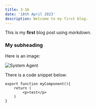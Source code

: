 ```yaml
---
title: 3-16
date: '18th April 2023'
description: Welcome to my first blog.
---
```


This is my **first** blog post using _markdown_.

### My subheading

Here is an image:

![System Agent](/system-agent.svg)

There is a code snippet below:

```
export function myComponent(){
    return (
        <p>test</p>
    )
}
```
